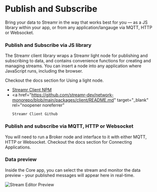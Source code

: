 




# Publish and Subscribe

Bring your data to Streamr in the way that works best for you — as a JS library within your app, or from any application/langauge via MQTT, HTTP or Websocket.

### Publish and Subscribe via JS library

The Streamr client library wraps a Streamr light node for publishing and subscribing to data, and contains convenience functions for creating and managing streams. You can insert a node into any application where JavaScript runs, including the browser.

Checkout the docs section for <Link to={docsLinks.usingALightNode}>Using a light node</Link>.

-   <a href="https://www.npmjs.com/package/streamr-client" target="_blank" rel="noopener noreferrer">
        Streamr Client NPM
    </a>
-   <a
        href="https://github.com/streamr-dev/network-monorepo/blob/main/packages/client/README.md"
        target="_blank"
        rel="noopener noreferrer"
    >
        Streamr Client Github
    </a>

### Publish and subscribe via MQTT, HTTP or Websocket

You will need to run a Broker node and interface to it with either MQTT, HTTP or Websocket. Checkout the docs section for <Link to={docsLinks.connectingApplications}>Connecting Applications</Link>.

### Data preview

Inside the <Link to={routes.streams.index()}>Core app</Link>, you can select the stream and monitor the data preview - your published messages will appear here in real-time.

<Image src={StreamEditorPreview} highResSrc={StreamEditorPreview2x} alt="Stream Editor Preview" />
